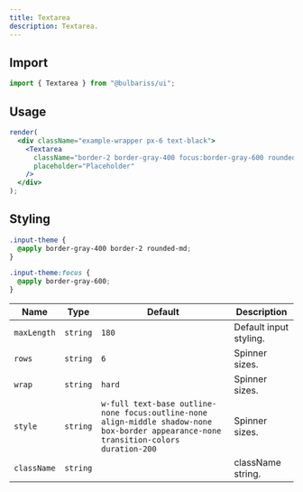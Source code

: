 ```yaml
---
title: Textarea
description: Textarea.
---
```


## Import

```js lineNumbers=true
import { Textarea } from "@bulbariss/ui";
```

## Usage

```jsx lineNumbers=true live=true
render(
  <div className="example-wrapper px-6 text-black">
    <Textarea
      className="border-2 border-gray-400 focus:border-gray-600 rounded-md"
      placeholder="Placeholder"
    />
  </div>
);
```

## Styling

```css lineNumbers=true
.input-theme {
  @apply border-gray-400 border-2 rounded-md;
}

.input-theme:focus {
  @apply border-gray-600;
}
```

| Name        | Type     | Default                                                                                                                               | Description            |
| ----------- | -------- | ------------------------------------------------------------------------------------------------------------------------------------- | ---------------------- |
| `maxLength` | `string` | `180`                                                                                                                                 | Default input styling. |
| `rows`      | `string` | `6`                                                                                                                                   | Spinner sizes.         |
| `wrap`      | `string` | `hard`                                                                                                                                | Spinner sizes.         |
| `style`     | `string` | `w-full text-base outline-none focus:outline-none align-middle shadow-none box-border appearance-none transition-colors duration-200` | Spinner sizes.         |
| `className` | `string` |                                                                                                                                       | className string.      |

